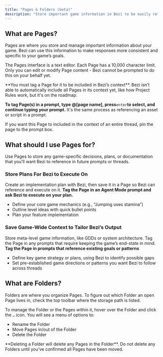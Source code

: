 ```yaml
---
title: "Pages & Folders (beta)"
description: "Store important game information in Bezi to be easily referenced across threads for consistent and specific output."
---
```


## What are Pages?

Pages are where you store and manage important information about your game. Bezi can use this information to make responses more consistent and specific to your game’s goals.

The Pages interface is a text editor. Each Page has a 10,000 character limit. Only you can edit or modify Page content - Bezi cannot be prompted to do this on your behalf yet.

<Warning>
  **You must tag a Page for it to be included in Bezi’s context**. Bezi isn’t able to automatically include all Pages in its context yet, like how Project Rules work, but it's on the roadmap.
</Warning>

**To tag Page(s) in a prompt, type @[page name], press**`enter`**to select, and continue typing your prompt.** It's the same process as referencing an asset or script in a prompt.

If you want this Page to included in the context of an entire thread, pin the page to the prompt box.

## What should I use Pages for?

Use Pages to store any game-specific decisions, plans, or documentation that you'll want Bezi to reference in future prompts or threads.

### Store Plans For Bezi to Execute On

Create an implementation plan with Bezi, then save it in a Page so Bezi can reference and execute on it. **Tag the Page in an Agent Mode prompt and ask Bezi to execute on your plan.**

- Define your core game mechanics (e.g., “Jumping uses stamina”)
- Outline level ideas with quick bullet points
- Plan your feature implementation

### Save Game-Wide Context to Tailor Bezi’s Output

Store meta-level game information, like GDDs or system architecture. Tag the Page in any prompts that require keeping the game’s end-state in mind. **Tag the Page in prompts that reference existing goals or patterns**

- Define key game strategy or plans, using Bezi to identify possible gaps
- Set pre-established game directions or patterns you want Bezi to follow across threads

## What are Folders?

Folders are where you organize Pages. To figure out which Folder an open Page lives in, check the top toolbar where the storage path is listed.

To manage the Folder or the Pages within it, hover over the Folder and click the `…` icon. You will see a menu of options to:

- Rename the Folder
- Move Pages in/out of the Folder
- Delete the Folder

<Warning>
  **Deleting a Folder will delete any Pages in the Folder**. Do not delete any Folders until you’ve confirmed all Pages have been moved.
</Warning>